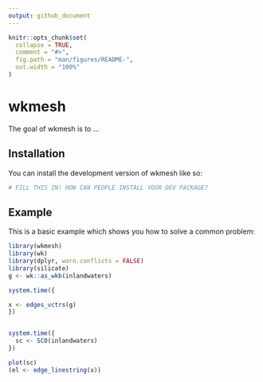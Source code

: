 ```yaml
---
output: github_document
---
```


<!-- README.md is generated from README.Rmd. Please edit that file -->

```r
knitr::opts_chunk$set(
  collapse = TRUE,
  comment = "#>",
  fig.path = "man/figures/README-",
  out.width = "100%"
)
```

# wkmesh

<!-- badges: start -->
<!-- badges: end -->

The goal of wkmesh is to ...

## Installation

You can install the development version of wkmesh like so:

``` r
# FILL THIS IN! HOW CAN PEOPLE INSTALL YOUR DEV PACKAGE?
```

## Example

This is a basic example which shows you how to solve a common problem:

```r
library(wkmesh)
library(wk)
library(dplyr, warn.conflicts = FALSE)
library(silicate)
g <- wk::as_wkb(inlandwaters)

system.time({

x <- edges_vctrs(g)
})


system.time({
  sc <- SC0(inlandwaters)
})

plot(sc)
(el <- edge_linestring(x))


```

